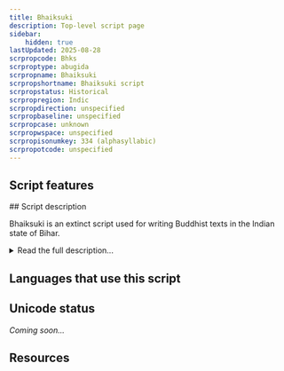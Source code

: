 ```yaml
---
title: Bhaiksuki
description: Top-level script page
sidebar:
    hidden: true
lastUpdated: 2025-08-28
scrpropcode: Bhks
scrproptype: abugida
scrpropname: Bhaiksuki
scrpropshortname: Bhaiksuki script
scrpropstatus: Historical
scrpropregion: Indic
scrpropdirection: unspecified
scrpropbaseline: unspecified
scrpropcase: unknown
scrpropwspace: unspecified
scrpropisonumkey: 334 (alphasyllabic)
scrpropotcode: unspecified
---
```



## Script features

<ScriptInfo />
## Script description

Bhaiksuki is an extinct script used for writing Buddhist texts in the Indian state of Bihar.

<details>
<summary>Read the full description...</summary>It is also known as the Arrow-Headed script due to the shape of the letters, many of which are capped with one or more triangular “arrows”. Little is known about this script, but the [Arrow-Headed Script Project](http://www.uni-marburg.de/fb10/iksl/indologie/forschung/drittmittelprojekte/bhaiksuki) at Philipps-Universität Marburg, Germany is working to change that.
</details>

## Languages that use this script

<WsList script='Bhks' wsMax='5' />

## Unicode status

_Coming soon..._

## Resources

<ScriptResources detailSummary='seemore' />


